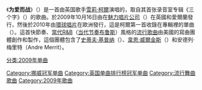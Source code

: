 {{unreferenced|time=2018-01-19T20:25:03+00:00}}
{{noteTA
|1=zh-hans:谢丽尔·科尔;zh-hant:雪莉·柯爾;
}}
{{Infobox Single
| Name        = 《为爱而战》
| Cover       = Fight_For_This_Love.jpg
| Border      = yes
| Alt         = The black and white cover art contains a woman in the background with her head titled to the side. Her neck-line is bare. She is hearing a black shiny military style hat also leaning to one side. Only one eye is visible in the image as the other is concealed by the hat. In the bottom right hand corner in a black curly font sits the name of the artist and song: Cheryl Cole Fight for This Love.
| Artist      = [[雪莉·柯爾|雪莉·柯爾]]
| Album       = [[三个字|三个字]]
| B-side      = 《Didn't I》
| Released    = {{start date|2009|10|16|df=y}}
| Format      = 光盘单曲、[[音乐下载|数码下载]]
| Recorded    = 2009年；零下录音室<br />[[圣莫尼卡|圣莫尼卡]]
| Genre       = [[当代节奏蓝调|节奏蓝调]]、[[舞曲|舞曲]]、[[Pop_(音乐类型)|流行]]
|Length       = 3:44         
| Label       = [[魅力唱片公司|魅力唱片公司]]
| Writer      = [[韦恩·威尔金斯|韦恩·威尔金斯]]、[[史蒂夫·基普纳|史蒂夫·基普纳]]、安德烈·梅里特
| Producer    = 韦恩·威尔金斯、史蒂夫·凯普纳
| Certification  = 白金唱片（[[英国唱片业协会|英国唱片业协会]]）
| Chronology     = [[雪莉·柯爾|雪莉·柯爾]]
| Last single    = 《[[负心人_(威廉歌曲)|负心人]]》<br>（2008年）
| This single    = 《'''为爱而战'''》<br/>（2009年）
| Next single    = 《[[三个字_(歌曲)|三个字]]》 <br/>（2009年）
| Misc = 
}}
《'''为爱而战'''》（{{lang-en|''Fight for This Love''}}）是一首由英国歌手[[雪莉·柯爾|雪莉·柯爾]]演唱的，取自其首张录音室专辑《三个字》（{{tsl|en|3 Words|3 Words|3 Words}}）的歌曲。於2009年10月16日由在[[魅力唱片公司|魅力唱片公司]]（{{tsl|en|Fascination Records|Fascination Records|Fascination Records}}）在英國和愛爾蘭發行，然後於2010年由[[環球唱片|環球唱片]]在歐洲發行，這是柯爾第一首收錄在專輯裡的單曲（{{tsl|en|lead single|lead single|lead single}}）。這首快節奏、[[當代R&B|當代R&B]]（[[当代节奏布鲁斯|当代节奏布鲁斯]]）風格的[[Pop_(音樂類型)|流行歌曲]]由美國的寫曲團體創作和製作，這個團體包含了[[史蒂夫·基普纳|史蒂夫·基普纳]]（{{tsl|en|Steve Kipner|Steve Kipner|Steve Kipner}}）、[[韋恩·威爾金斯|韋恩·威爾金斯]]（{{tsl|en|Wayne Wilkins|Wayne Wilkins|Wayne Wilkins}}）和安德列·梅里特（Andre Merrit）。

{{Music-stub}}
[[分类:2009年单曲|分类:2009年单曲]]
[[Category:挪威冠军单曲|Category:挪威冠军单曲]]
[[Category:英国单曲排行榜冠军单曲|Category:英国单曲排行榜冠军单曲]]
[[Category:流行舞曲歌曲|Category:流行舞曲歌曲]]
[[Category:2009年歌曲|Category:2009年歌曲]]